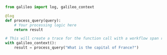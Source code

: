 ```python Python
from galileo import log, galileo_context

@log
def process_query(query):
    # Your processing logic here
    return result

# This will create a trace for the function call with a workflow span representing the `process_query` function
with galileo_context():
    result = process_query("What is the capital of France?")
```

